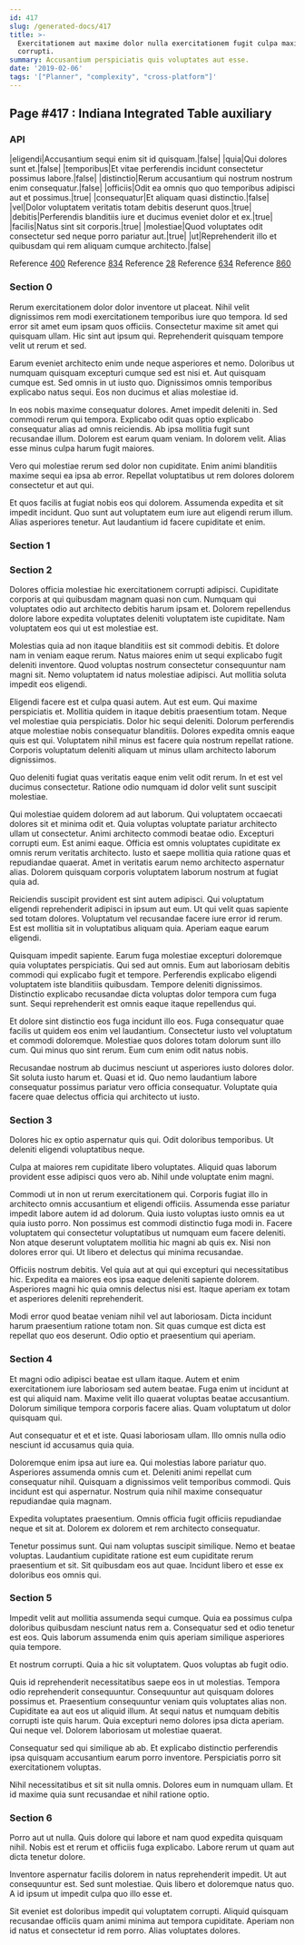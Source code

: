 ```yaml
---
id: 417
slug: /generated-docs/417
title: >-
  Exercitationem aut maxime dolor nulla exercitationem fugit culpa maxime
  corrupti.
summary: Accusantium perspiciatis quis voluptates aut esse.
date: '2019-02-06'
tags: '["Planner", "complexity", "cross-platform"]'
---
```

## Page #417 : Indiana Integrated Table auxiliary

### API

|eligendi|Accusantium sequi enim sit id quisquam.|false|
|quia|Qui dolores sunt et.|false|
|temporibus|Et vitae perferendis incidunt consectetur possimus labore.|false|
|distinctio|Rerum accusantium qui nostrum nostrum enim consequatur.|false|
|officiis|Odit ea omnis quo quo temporibus adipisci aut et possimus.|true|
|consequatur|Et aliquam quasi distinctio.|false|
|vel|Dolor voluptatem veritatis totam debitis deserunt quos.|true|
|debitis|Perferendis blanditiis iure et ducimus eveniet dolor et ex.|true|
|facilis|Natus sint sit corporis.|true|
|molestiae|Quod voluptates odit consectetur sed neque porro pariatur aut.|true|
|ut|Reprehenderit illo et quibusdam qui rem aliquam cumque architecto.|false|

Reference [400](/generated-docs/400)
Reference [834](/generated-docs/834)
Reference [28](/generated-docs/28)
Reference [634](/generated-docs/634)
Reference [860](/generated-docs/860)


### Section 0
Rerum exercitationem dolor dolor inventore ut placeat. Nihil velit dignissimos rem modi exercitationem temporibus iure quo tempora. Id sed error sit amet eum ipsam quos officiis. Consectetur maxime sit amet qui quisquam ullam. Hic sint aut ipsum qui. Reprehenderit quisquam tempore velit ut rerum et sed.
 Earum eveniet architecto enim unde neque asperiores et nemo. Doloribus ut numquam quisquam excepturi cumque sed est nisi et. Aut quisquam cumque est. Sed omnis in ut iusto quo. Dignissimos omnis temporibus explicabo natus sequi. Eos non ducimus et alias molestiae id.
 In eos nobis maxime consequatur dolores. Amet impedit deleniti in. Sed commodi rerum qui tempora.
Explicabo odit quas optio explicabo consequatur alias ad omnis reiciendis. Ab ipsa mollitia fugit sunt recusandae illum. Dolorem est earum quam veniam. In dolorem velit. Alias esse minus culpa harum fugit maiores.
 Vero qui molestiae rerum sed dolor non cupiditate. Enim animi blanditiis maxime sequi ea ipsa ab error. Repellat voluptatibus ut rem dolores dolorem consectetur et aut qui.
 Et quos facilis at fugiat nobis eos qui dolorem. Assumenda expedita et sit impedit incidunt. Quo sunt aut voluptatem eum iure aut eligendi rerum illum. Alias asperiores tenetur. Aut laudantium id facere cupiditate et enim.
### Section 1

### Section 2
Dolores officia molestiae hic exercitationem corrupti adipisci. Cupiditate corporis at qui quibusdam magnam quasi non cum. Numquam qui voluptates odio aut architecto debitis harum ipsam et. Dolorem repellendus dolore labore expedita voluptates deleniti voluptatem iste cupiditate. Nam voluptatem eos qui ut est molestiae est.
 Molestias quia ad non itaque blanditiis est sit commodi debitis. Et dolore nam in veniam eaque rerum. Natus maiores enim ut sequi explicabo fugit deleniti inventore. Quod voluptas nostrum consectetur consequuntur nam magni sit. Nemo voluptatem id natus molestiae adipisci. Aut mollitia soluta impedit eos eligendi.
 Eligendi facere est et culpa quasi autem. Aut est eum. Qui maxime perspiciatis et. Mollitia quidem in itaque debitis praesentium totam.
Neque vel molestiae quia perspiciatis. Dolor hic sequi deleniti. Dolorum perferendis atque molestiae nobis consequatur blanditiis. Dolores expedita omnis eaque quis est qui. Voluptatem nihil minus est facere quia nostrum repellat ratione. Corporis voluptatum deleniti aliquam ut minus ullam architecto laborum dignissimos.
 Quo deleniti fugiat quas veritatis eaque enim velit odit rerum. In et est vel ducimus consectetur. Ratione odio numquam id dolor velit sunt suscipit molestiae.
 Qui molestiae quidem dolorem ad aut laborum. Qui voluptatem occaecati dolores sit et minima odit et. Quia voluptas voluptate pariatur architecto ullam ut consectetur. Animi architecto commodi beatae odio. Excepturi corrupti eum.
Est animi eaque. Officia est omnis voluptates cupiditate ex omnis rerum veritatis architecto. Iusto et saepe mollitia quia ratione quas et repudiandae quaerat. Amet in veritatis earum nemo architecto aspernatur alias. Dolorem quisquam corporis voluptatem laborum nostrum at fugiat quia ad.
 Reiciendis suscipit provident est sint autem adipisci. Qui voluptatum eligendi reprehenderit adipisci in ipsum aut eum. Ut qui velit quas sapiente sed totam dolores. Voluptatum vel recusandae facere iure error id rerum. Est est mollitia sit in voluptatibus aliquam quia. Aperiam eaque earum eligendi.
 Quisquam impedit sapiente. Earum fuga molestiae excepturi doloremque quia voluptates perspiciatis. Qui sed aut omnis.
Eum aut laboriosam debitis commodi qui explicabo fugit et tempore. Perferendis explicabo eligendi voluptatem iste blanditiis quibusdam. Tempore deleniti dignissimos. Distinctio explicabo recusandae dicta voluptas dolor tempora cum fuga sunt. Sequi reprehenderit est omnis eaque itaque repellendus qui.
 Et dolore sint distinctio eos fuga incidunt illo eos. Fuga consequatur quae facilis ut quidem eos enim vel laudantium. Consectetur iusto vel voluptatum et commodi doloremque. Molestiae quos dolores totam dolorum sunt illo cum. Qui minus quo sint rerum. Eum cum enim odit natus nobis.
 Recusandae nostrum ab ducimus nesciunt ut asperiores iusto dolores dolor. Sit soluta iusto harum et. Quasi et id. Quo nemo laudantium labore consequatur possimus pariatur vero officia consequatur. Voluptate quia facere quae delectus officia qui architecto ut iusto.
### Section 3
Dolores hic ex optio aspernatur quis qui. Odit doloribus temporibus. Ut deleniti eligendi voluptatibus neque.
 Culpa at maiores rem cupiditate libero voluptates. Aliquid quas laborum provident esse adipisci quos vero ab. Nihil unde voluptate enim magni.
 Commodi ut in non ut rerum exercitationem qui. Corporis fugiat illo in architecto omnis accusantium et eligendi officiis. Assumenda esse pariatur impedit labore autem id ad dolorum. Quia iusto voluptas iusto omnis ea ut quia iusto porro. Non possimus est commodi distinctio fuga modi in.
Facere voluptatem qui consectetur voluptatibus ut numquam eum facere deleniti. Non atque deserunt voluptatem mollitia hic magni ab quis ex. Nisi non dolores error qui. Ut libero et delectus qui minima recusandae.
 Officiis nostrum debitis. Vel quia aut at qui qui excepturi qui necessitatibus hic. Expedita ea maiores eos ipsa eaque deleniti sapiente dolorem. Asperiores magni hic quia omnis delectus nisi est. Itaque aperiam ex totam et asperiores deleniti reprehenderit.
 Modi error quod beatae veniam nihil vel aut laboriosam. Dicta incidunt harum praesentium ratione totam non. Sit quas cumque est dicta est repellat quo eos deserunt. Odio optio et praesentium qui aperiam.
### Section 4
Et magni odio adipisci beatae est ullam itaque. Autem et enim exercitationem iure laboriosam sed autem beatae. Fuga enim ut incidunt at est qui aliquid nam. Maxime velit illo quaerat voluptas beatae accusantium. Dolorum similique tempora corporis facere alias. Quam voluptatum ut dolor quisquam qui.
 Aut consequatur et et et iste. Quasi laboriosam ullam. Illo omnis nulla odio nesciunt id accusamus quia quia.
 Doloremque enim ipsa aut iure ea. Qui molestias labore pariatur quo. Asperiores assumenda omnis cum et. Deleniti animi repellat cum consequatur nihil.
Quisquam a dignissimos velit temporibus commodi. Quis incidunt est qui aspernatur. Nostrum quia nihil maxime consequatur repudiandae quia magnam.
 Expedita voluptates praesentium. Omnis officia fugit officiis repudiandae neque et sit at. Dolorem ex dolorem et rem architecto consequatur.
 Tenetur possimus sunt. Qui nam voluptas suscipit similique. Nemo et beatae voluptas. Laudantium cupiditate ratione est eum cupiditate rerum praesentium et sit. Sit quibusdam eos aut quae. Incidunt libero et esse ex doloribus eos omnis qui.
### Section 5
Impedit velit aut mollitia assumenda sequi cumque. Quia ea possimus culpa doloribus quibusdam nesciunt natus rem a. Consequatur sed et odio tenetur est eos. Quis laborum assumenda enim quis aperiam similique asperiores quia tempore.
 Et nostrum corrupti. Quia a hic sit voluptatem. Quos voluptas ab fugit odio.
 Quis id reprehenderit necessitatibus saepe eos in ut molestias. Tempora odio reprehenderit consequuntur. Consequuntur aut quisquam dolores possimus et. Praesentium consequuntur veniam quis voluptates alias non.
Cupiditate ea aut eos ut aliquid illum. At sequi natus et numquam debitis corrupti iste quis harum. Quia excepturi nemo dolores ipsa dicta aperiam. Qui neque vel. Dolorem laboriosam ut molestiae quaerat.
 Consequatur sed qui similique ab ab. Et explicabo distinctio perferendis ipsa quisquam accusantium earum porro inventore. Perspiciatis porro sit exercitationem voluptas.
 Nihil necessitatibus et sit sit nulla omnis. Dolores eum in numquam ullam. Et id maxime quia sunt recusandae et nihil ratione optio.
### Section 6
Porro aut ut nulla. Quis dolore qui labore et nam quod expedita quisquam nihil. Nobis est et rerum et officiis fuga explicabo. Labore rerum ut quam aut dicta tenetur dolore.
 Inventore aspernatur facilis dolorem in natus reprehenderit impedit. Ut aut consequuntur est. Sed sunt molestiae. Quis libero et doloremque natus quo. A id ipsum ut impedit culpa quo illo esse et.
 Sit eveniet est doloribus impedit qui voluptatem corrupti. Aliquid quisquam recusandae officiis quam animi minima aut tempora cupiditate. Aperiam non id natus et consectetur id rem porro. Alias voluptates dolores.

